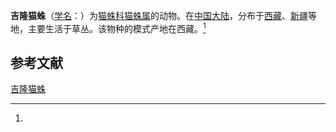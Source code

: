 {{Speciesbox
| name = 吉隆猫蛛
| status = 
| status_system = 
| image = 
| genus = Oxyopes
| species = gyirongensis
| authority = (Hu et Li, 1987)<ref name='id14167'>{{cite web| url =http://www.bioinfo.cn/db05/BjdwSpecies.php?action=view&id=14167| title =吉隆猫蛛| work =《中国动物物种编目数据库》| publisher =中国科学院微生物研究所| author =中国科学院动物研究所| accessdate =2009-04-28| deadurl =yes| archiveurl =https://web.archive.org/web/20160305001312/http://www.bioinfo.cn/db05/BjdwSpecies.php?action=view&id=14167| archivedate =2016-03-05}}</ref>
}}

'''吉隆猫蛛'''（[[学名|学名]]：{{lang|la|''Oxyopes gyirongensis''}}）为[[猫蛛科|猫蛛科]][[猫蛛属|猫蛛属]]的动物。在[[中国大陆|中国大陆]]，分布于[[西藏|西藏]]、[[新疆|新疆]]等地，主要生活于草丛。该物种的模式产地在西藏。<ref name='id14167'/>

== 参考文献 ==
{{reflist}}

{{Wikispecies|Oxyopes gyirongensis}}
{{Taxonbar|from=Q1972536}}

[[Category:猫蛛属|吉隆猫蛛]]


{{蜘蛛小作品}}